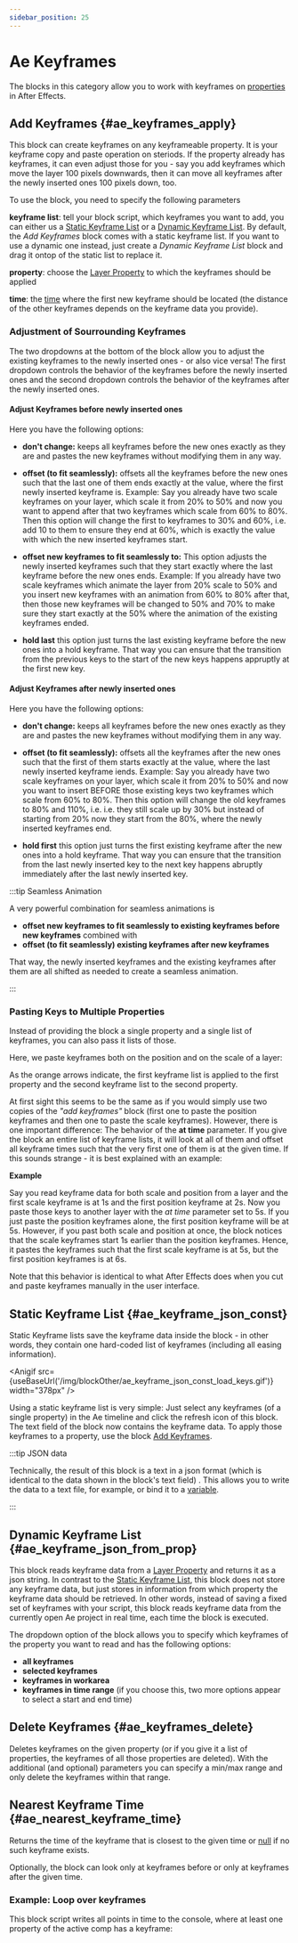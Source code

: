 ```yaml
---
sidebar_position: 25
---
```



# Ae Keyframes

The blocks in this category allow you to work with keyframes on [properties](aeLayerProperties.mdx) in After Effects. 

## Add Keyframes {#ae_keyframes_apply}

<RetinaImg
  src="/img/blockScreenshots/AeKeyframes/ae_keyframes_apply.png"
  alt="Block ae_keyframes_apply"
/>

This block can create keyframes on any keyframeable property. It is your keyframe copy and paste operation on steriods. If the property already has keyframes, it can even adjust those for you - say you add keyframes which move the layer 100 pixels downwards, then it can move all keyframes after the newly inserted ones 100 pixels down, too.

To use the block, you need to specify the following parameters

**keyframe list**: tell your block script, which keyframes you want to add, you can either us a [Static Keyframe List](#ae_keyframe_json_const) or a [Dynamic Keyframe List](#ae_keyframe_json_from_prop). By default, the *Add Keyframes* block comes with a static keyframe list. If you want to use a dynamic one instead, just create a *Dynamic Keyframe List* block and drag it ontop of the static list to replace it.

**property**: choose the [Layer Property](aeLayerProperties.mdx#ae_layer_properties_access) to which the keyframes should be applied

**time**: the [time](aeTime.mdx) where the first new keyframe should be located (the distance of the other keyframes depends on the keyframe data you provide).

### Adjustment of Sourrounding Keyframes

The two dropdowns at the bottom of the block allow you to adjust the existing keyframes to the newly inserted ones - or also vice versa! The first dropdown controls the behavior of the keyframes before the newly inserted ones and the second dropdown controls the behavior of the keyframes after the newly inserted ones.

#### Adjust Keyframes before newly inserted ones

<RetinaImg src="/img/blockOther/ae_keyframes_apply_merge_option.png" alt="Merge Options Keys before"/>

Here you have the following options:
- **don't change:** keeps all keyframes before the new ones exactly as they are and pastes the new keyframes without modifying them in any way.
- **offset (to fit seamlessly):** offsets all the keyframes before the new ones such that the last one of them ends exactly at the value, where the first newly inserted keyframe is. Example: Say you already have two scale keyframes on your layer, which scale it from 20% to 50% and now you want to append after that two keyframes which scale from 60% to 80%. Then this option will change the first to keyframes to 30% and 60%, i.e. add 10 to them to ensure they end at 60%, which is exactly the value with which the new inserted keyframes start.
- **offset new keyframes to fit seamlessly to:** This option adjusts the newly inserted keyframes such that they start exactly where the last keyframe before the new ones ends. Example: If you already have two scale keyframes which animate the layer from 20% scale to 50% and you insert new keyframes with an animation from 60% to 80% after that, then those new keyframes will be changed to 50% and 70% to make sure they start exactly at the 50% where the animation of the existing keyframes ended.

- **hold last** this option just turns the last existing keyframe before the new ones into a hold keyframe. That way you can ensure that the transition from the previous keys to the start of the new keys happens appruptly at the first new key.

#### Adjust Keyframes after newly inserted ones

<RetinaImg src="/img/blockOther/ae_keyframes_apply_merge_option_2.png" alt="Merge Options Keys after"/>

Here you have the following options:

- **don't change:** keeps all keyframes before the new ones exactly as they are and pastes the new keyframes without modifying them in any way.
- **offset (to fit seamlessly):** offsets all the keyframes after the new ones such that the first of them starts exactly at the value, where the last newly inserted keyframe iends. Example: Say you already have two scale keyframes on your layer, which scale it from 20% to 50% and now you want to insert BEFORE those existing keys two keyframes which scale from 60% to 80%. Then this option will change the old keyframes to 80% and 110%, i.e. i.e. they still scale up by 30% but instead of starting from 20% now they start from the 80%, where the newly inserted keyframes end.

- **hold first** this option just turns the first existing keyframe after the new ones into a hold keyframe. That way you can ensure that the transition from the last newly inserted key to the next key happens abruptly immediately after the last newly inserted key.

:::tip Seamless Animation

A very powerful combination for seamless animations is 

- **offset new keyframes to fit seamlessly to existing keyframes before new keyframes** combined with
- **offset (to fit seamlessly) existing keyframes after new keyframes**

That way, the newly inserted keyframes and the existing keyframes after them are all shifted as needed to create a seamless animation.

:::


### Pasting Keys to Multiple Properties

Instead of providing the block a single property and a single list of keyframes, you can also pass it lists of those.

Here, we paste keyframes both on the position and on the scale of a layer:

<RetinaImg src="/img/blockOther/ae_keyframes_apply_example_multiple_props.png" alt="pasting keyframes on multiple properties"/>

As the orange arrows indicate, the first keyframe list is applied to the first property and the second keyframe list to the second property.

At first sight this seems to be the same as if you would simply use two copies of the *"add keyframes"* block (first one to paste the position keyframes and then one to paste the scale keyframes). However, there is one important difference:
The behavior of the **at time** parameter. If you give the block an entire list of keyframe lists, it will look at all of them and offset all keyframe times such that the very first one of them is at the given time. If this sounds strange - it is best explained with an example:

**Example**

Say you read keyframe data for both scale and position from a layer and the first scale keyframe is at 1s and the first position keyframe at 2s. 
Now you paste those keys to another layer with the *at time* parameter set to 5s. If you just paste the position keyframes alone, the first position keyframe will be at 5s.
However, if you past both scale and position at once, the block notices that the scale keyframes start 1s earlier than the position keyframes. Hence, it pastes the keyframes such that the first scale keyframe is at 5s, but the first position keyframes is at 6s.

Note that this behavior is identical to what After Effects does when you cut and paste keyframes manually in the user interface.




## Static Keyframe List {#ae_keyframe_json_const}

<RetinaImg
  src="/img/blockScreenshots/AeKeyframes/ae_keyframe_json_const.png"
  alt="Block ae_keyframe_json_const"
/>

Static Keyframe lists save the keyframe data inside the block - in other words, they contain one hard-coded list of keyframes (including all easing information). 

<Anigif src={useBaseUrl('/img/blockOther/ae_keyframe_json_const_load_keys.gif')} width="378px" />

Using a static keyframe list is very simple: Just select any keyframes (of a single property) in the Ae timeline and click the refresh icon of this block. The text field of the block now contains the keyframe data. To apply those keyframes to a property, use the block [Add Keyframes](#ae_keyframes_apply). 

:::tip JSON data

Technically, the result of this block is a text in a json format (which is identical to the data shown in the block's text field) . This allows you to write the data to a text file, for example, or bind it to a [variable](variables.mdx).

:::


## Dynamic Keyframe List {#ae_keyframe_json_from_prop}

<RetinaImg
  src="/img/blockScreenshots/AeKeyframes/ae_keyframe_json_from_prop.png"
  alt="Block ae_keyframe_json_from_prop"
/>

This block reads keyframe data from a [Layer Property](aeLayerProperties.mdx#ae_layer_properties_access) and returns it as a json string.
In contrast to the [Static Keyframe List](#ae_keyframe_json_const), this block does not store any keyframe data, but just stores in information from which property the keyframe data should be retrieved. In other words, instead of saving a fixed set of keyframes with your script, this block reads keyframe data from the currently open Ae project in real time, each time the block is executed.



The dropdown option of the block allows you to specify which keyframes of the property you want to read and has the following options:
- **all keyframes**
- **selected keyframes**
- **keyframes in workarea**
- **keyframes in time range** (if you choose this, two more options appear to select a start and end time)


## Delete Keyframes {#ae_keyframes_delete}

<RetinaImg
  src="/img/blockScreenshots/AeKeyframes/ae_keyframes_delete.png"
  alt="Block ae_keyframes_delete"
/>

Deletes keyframes on the given property (or if you give it a list of properties, the keyframes of all those properties are deleted).
With the additional (and optional) parameters you can specify a min/max range and only delete the keyframes within that range.

## Nearest Keyframe Time {#ae_nearest_keyframe_time}

<RetinaImg
  src="/img/blockScreenshots/AeKeyframes/ae_nearest_keyframe_time.png"
  alt="Block ae_nearest_keyframe_time"
/>

Returns the time of the keyframe that is closest to the given time or [null](/block-reference/logic.mdx#logic_null) if no such keyframe exists.

Optionally, the block can look only at keyframes before or only at keyframes after the given time.

### Example: Loop over keyframes

This block script writes all points in time to the console, where at least one property of the active comp has a keyframe:

<RetinaImg
  src="/img/blockOther/ae_nearest_keyframe_time_example.png"
  alt="After Effects script: Loop over Keyframes"
/>
